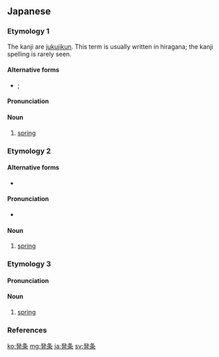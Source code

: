 ==Japanese==

===Etymology 1===
{{wikipedia|lang=ja|ばね}}
{{ja-kanjitab|yomi=irr|sort=はね'}}
The kanji are [[jukujikun]]. This term is usually written in hiragana; the kanji spelling is rarely seen.

{{etystub|lang=ja}}

====Alternative forms====
* {{ja-l|撥条}}; {{ja-l|弾機}}

====Pronunciation====
{{ja-pron|ばね|acc=a|acc_ref=DJR,NHK|y=i}}

====Noun====
{{ja-noun|kyu=發條|ばね}}

# [[spring]] {{gloss|device made of flexible material}}

===Etymology 2===
{{ja-kanjitab|yomi=irr|sort=せんまい'}}
{{rfe|lang=ja|Is it [[cognate]] with {{m|ja|薇|tr=zenmai||Japanese flowering fern}}?}}

====Alternative forms====
* {{ja-l|撥条}}

====Pronunciation====
{{ja-pron|ぜんまい|acc=h|acc_ref=DJR,NHK|y=i}}
* {{homophone|lang=ja|sort=せんまい'|薇|紫萁}}

====Noun====
{{ja-noun|kyu=發條|ぜんまい}}

# [[spring]] {{gloss|device made of flexible material}}

===Etymology 3===
{{ja-kanjitab|yomi=o|はつ|じょう}}
{{rfe|lang=ja}}

====Pronunciation====
{{ja-pron|はつじょう|acc=h|acc2=2|y=o|acc_ref=DJR,SMK5|acc2_ref=DJR,SMK5}}

====Noun====
{{ja-noun|kyu=發條|はつじょう|hhira=はつでう}}

# [[spring]] {{gloss|device made of flexible material}}

===References===
<references/>

[[ko:発条]]
[[mg:発条]]
[[ja:発条]]
[[sv:発条]]